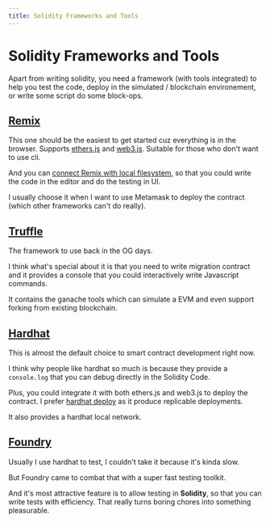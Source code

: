 ```yaml
---
title: Solidity Frameworks and Tools
---
```


# Solidity Frameworks and Tools

Apart from writing solidity, you need a framework (with tools integrated) to
help you test the code, deploy in the simulated / blockchain environement, or
write some script do some block-ops.

## [Remix](https://remix-ide.readthedocs.io/en/latest/)

This one should be the easiest to get started cuz everything is in the browser.
Supports [ethers.js](https://docs.ethers.io/v5/) and
[web3.js](https://web3js.readthedocs.io/en/v1.8.1/). Suitable for those who
don't want to use cli.

And you can
[connect Remix with local filesystem](https://remix-ide.readthedocs.io/en/latest/remixd.html#remixd-access-your-local-filesystem),
so that you could write the code in the editor and do the testing in UI.

I usually choose it when I want to use Metamask to deploy the contract (which
other frameworks can't do really).

## [Truffle](https://trufflesuite.com/)

The framework to use back in the OG days.

I think what's special about it is that you need to write migration contract and
it provides a console that you could interactively write Javascript commands.

It contains the ganache tools which can simulate a EVM and even support forking
from existing blockchain.

## [Hardhat](https://hardhat.org/tutorial)

This is almost the default choice to smart contract development right now.

I think why people like hardhat so much is because they provide a `console.log`
that you can debug directly in the Solidity Code.

Plus, you could integrate it with both ethers.js and web3.js to deploy the
contract. I prefer [hardhat deploy](https://github.com/wighawag/hardhat-deploy)
as it produce replicable deployments.

It also provides a hardhat local network.

## [Foundry](https://getfoundry.sh/)

Usually I use hardhat to test, I couldn't take it because it's kinda slow.

But Foundry came to combat that with a super fast testing toolkit.

And it's most attractive feature is to allow testing in **Solidity**, so that
you can write tests with efficiency. That really turns boring chores into
something pleasurable.
